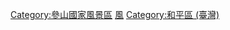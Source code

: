 [[Category:參山國家風景區|Category:參山國家風景區]]
[[Category:台中市旅遊自然景點|風]]
[[Category:和平區_(臺灣)|Category:和平區 (臺灣)]]